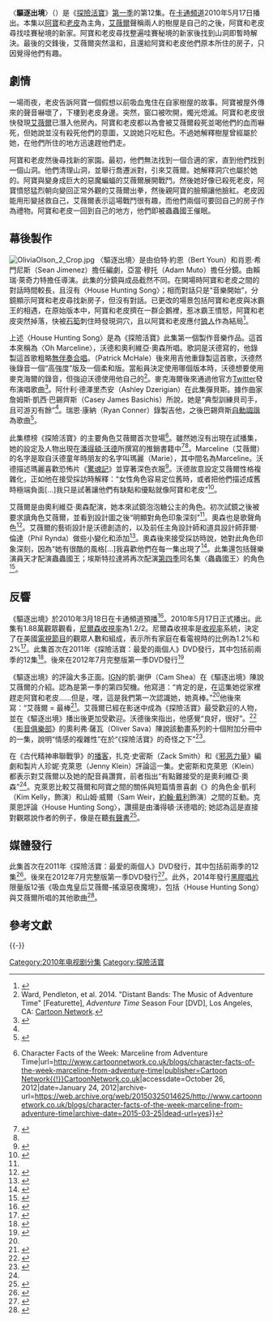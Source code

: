 {{noteTA
|G1=Adventure Time}}
{{Infobox television episode
| title        = 〈驅逐出境〉<br>{{small|{{lang|en|''Evicted!''}}}}
| series       = [[探險活寶|探險活寶]]
| season       = 1
| episode      = 12
| production   = 692-007<ref name=prodinfo>{{cite web|last=Seibert|first=Fred|title=Writing Pick-Up|url=http://adventuretime.frederator.com/post/449644189/writing-pick-up|publisher=[[Frederator_Studios|Frederator Studios]]|accessdate=January 31, 2013|date=August 14, 2009|archive-url=https://web.archive.org/web/20160413155018/http://adventuretime.frederator.com/post/449644189/writing-pick-up|archive-date=2016-04-13|dead-url=yes}}</ref>
| story        = {{le|亞當·穆托|Adam Muto}}
| writer       = 伯特·約恩<br />肖恩·希門尼斯
| director     = {{le|賴瑞·萊奇力特|Larry Leichliter}}
| airdate      = {{start date|2010|3|18}}<small>（首映）</small><br />{{start date|2010|5|17}}<small>（官方）</small>
| guests       = *{{le|艾瑞克·伊特拉達|Erik Estrada}}飾演蟲蟲國王
| music        = {{le|派屈克·麥克海爾|Patrick McHale (cartoonist)}}〈House Hunting Song〉
| length       = 11分鐘
| prev         = [[巫師特訓|巫師特訓]]
| next         = [[小偷之城|小偷之城]]
| season_article = 探險活寶 (第一季)
| episode list = [[探險活寶集數列表|探險活寶集數列表]]
}}

〈'''驅逐出境'''〉（{{lang-en|''Evicted!''}}）是《[[探險活寶|探險活寶]]》[[探險活寶_(第一季)|第一季]]的第12集。在[[卡通頻道|卡通頻道]]2010年5月17日播出。本集以[[阿寶·馬頓斯|阿寶]]和[[酷狗老皮|老皮]]為主角，[[瑪瑟琳·阿巴迪爾|艾薇爾]]聲稱兩人的樹屋是自己的之後，阿寶和老皮尋找哇賽秘境的新家。阿寶和老皮尋找整遍哇賽秘境的新家後找到山洞即暫時解決。最後的交鋒後，艾薇爾突然溫和，且還給阿寶和老皮他們原本所住的房子，只因覺得他們有趣。

==劇情==
一場雨夜，老皮告訴阿寶一個假想以前吸血鬼住在自家樹屋的故事。阿寶被屋外傳來的聲音嚇壞了，下樓到老皮身邊。突然，窗口被吹開，燭光熄滅。阿寶和老皮很快發現[[瑪瑟琳·阿巴迪爾|艾薇爾]]已潛入他房內。阿寶和老皮都以為會被艾薇爾殺死並喝他們的血而嚇死，但她說並沒有殺死他們的意圖，又說她只吃紅色。不過她解釋樹屋曾經屬於她，在他們所住的地方迅速趕他們走。

阿寶和老皮然後尋找新的家園。最初，他們無法找到一個合適的家，直到他們找到一個山洞。他們清理山洞，並舉行喬遷派對，引來艾薇爾。她解釋洞穴也屬於她的。阿寶與變身成巨大的惡魔蝙蝠的艾薇爾展開戰鬥。然後她好像已殺死老皮，阿寶憤怒猛烈朝向變回正常外觀的艾薇爾出拳，然後親阿寶的臉頰讓他臉紅。老皮因能用形變拯救自己，艾薇爾表示這場戰鬥很有趣，而他們兩個可要回自己的房子作為禮物。阿寶和老皮一回到自己的地方，他們即被蟲蟲國王催眠。

==幕後製作==
[[File:OliviaOlson_2_Crop.jpg|thumb]]
〈驅逐出境〉是由伯特·約恩（Bert Youn）和肖恩·希門尼斯（Sean Jimenez）擔任編劇，亞當·穆托（Adam Muto）擔任分鏡。由賴瑞·萊奇力特擔任導演。此集的分鏡與成品截然不同。在開場時阿寶和老皮之間的對話時間較長，且沒有〈House Hunting Song〉；相而對話只是“音樂開始”，分鏡顯示阿寶和老皮尋找新房子，但沒有對話。已更改的場景包括阿寶和老皮與冰霸王的相遇，在原始版本中，阿寶和老皮擠在一群企鵝裡，惹冰霸王憤怒，阿寶和老皮突然掉落，快被[[石筍|石筍]]刺住時發現洞穴，且以阿寶和老皮應付[[狼人|狼人]]作為結局<ref>{{cite web|title='Evicted' Storyboard|url=http://www.scribd.com/doc/11659237/Evicted-Storyboard|publisher=[[Scribd|Scribd]]|accessdate=September 12, 2014|date=February 2, 2009|archive-date=2015-04-15|archive-url=https://web.archive.org/web/20150415042209/https://www.scribd.com/doc/11659237/Evicted-Storyboard|dead-url=no}}</ref>。

上述〈House Hunting Song〉是為《探險活寶》此集第一個製作音樂作品。這首本來稱為〈Oh Marceline〉，沃德和奧利維亞·奧森所唱。歌詞是沃德寫的，他錄製這首歌粗略[[無伴奏合唱|無伴奏合唱]]。{{le|派屈克·麥克海爾|Patrick McHale (cartoonist)}}（Patrick McHale）後來用吉他重錄製這首歌，沃德然後錄音一個“高強度”版及一個柔和版。當船員決定使用哪個版本時，沃德想要使用麥克海爾的錄音，但{{tsl|en|Derek Drymon|德里克·卓瑪}}強迫沃德使用他自己的<ref name=music>Ward, Pendleton, et al. 2014. "Distant Bands: The Music of Adventure Time" [Featurette], ''Adventure Time'' Season Four [DVD], Los Angeles, CA: [[Cartoon_Network|Cartoon Network]].</ref>。麥克海爾後來通過他官方[[Twitter|Twitter]]發布演唱歌曲<ref>{{cite web|last=McHale|first=Pat|title=And the demo of 'Oh Marceline' from way back in first season|url=https://twitter.com/Patrick_McHale/status/213537505134395392|publisher=[[Twitter|Twitter]]|accessdate=April 21, 2013|date=June 15, 2012|archive-date=2015-06-12|archive-url=https://web.archive.org/web/20150612090856/https://twitter.com/Patrick_McHale/status/213537505134395392|dead-url=no}}</ref>。阿什利·德澤里杰安（Ashley Dzerigian）在此集彈貝斯。據作曲家詹姆斯·凱西·巴錫齊斯（Casey James Basichis）所說，她是“典型訓練貝司手，且可游刃有餘”<ref name=comrades/>。瑞恩·康納（Ryan Conner）錄製吉他，之後巴錫齊斯[[自動調諧|自動調諧]]為歌曲<ref name=comrades>{{cite web|last=Basichis|first=Casey James|title=Comrades|url=http://www.caseyjamesbasichis.com/comrades.xml|publisher=CaseyJamesBasichis.com|accessdate=August 8, 2013|archive-date=2013-12-30|archive-url=https://web.archive.org/web/20131230235208/http://www.caseyjamesbasichis.com/comrades.xml|dead-url=no}}</ref>。

此集標榜《探險活寶》的主要角色艾薇爾首次登場<ref name=cotw>{{cite web|title=Character of the Week: Marceline {{!}} Character Facts of the Week: Marceline from Adventure Time|url=http://www.cartoonnetwork.co.uk/blogs/character-facts-of-the-week-marceline-from-adventure-time|publisher=[[Cartoon_Network{{!}}CartoonNetwork.co.uk|Cartoon Network{{!}}CartoonNetwork.co.uk]]|accessdate=October 26, 2012|date=January 24, 2012|archive-url=https://web.archive.org/web/20150325014625/http://www.cartoonnetwork.co.uk/blogs/character-facts-of-the-week-marceline-from-adventure-time|archive-date=2015-03-25|dead-url=yes}}</ref>。雖然她沒有出現在試播集，她的設定及人物出現在[[潘得頓·沃德|潘得頓·沃德]]所撰寫的推銷書籍中<ref name="SeriesBible">{{cite web|last=Ward|first=Pendleton|title=Adventure Time – Original Bible Pitch|url=http://www.scribd.com/doc/3122798/Adventure-Time-series-presentation|accessdate=October 30, 2012|author2=Seibert, Fred|date=October 26, 2010|publisher=[[Scribd|Scribd]]|archive-date=2015-07-25|archive-url=https://web.archive.org/web/20150725062805/https://www.scribd.com/doc/3122798/Adventure-Time-series-presentation|dead-url=no}}</ref><ref name=philfav/>。Marceline（艾薇爾）的名字是取自沃德童年時朋友的名字叫瑪麗（Marie），其中間名為Marceline。沃德描述瑪麗喜歡恐怖片《[[驚魂記|驚魂記]]》並穿著深色衣服<ref>{{cite web|last=Ward|first=Pendleton|title=How did you come up with the name Marceline? It's kinda weird sounding|url=http://vyou.com/pendletonward/150003/How-did-you-come-up-with-the-name-Marceline-Its-kinda-weird-sounding|publisher=VYou|accessdate=October 25, 2012|date=March 12, 2001}}{{dead link|date=十一月 2017 |bot=InternetArchiveBot }}</ref>。沃德故意設定艾薇爾性格複雜化，正如他在接受採訪時解釋：“女性角色容易定位舊時，或者把他們描述成舊時極端負面[...]我只是試著讓他們有缺點和優點就像阿寶和老皮”<ref>{{cite web|title=Interview Time: GeekDad Talks With Adventure Time‘s Pen Ward|url=http://www.wired.com/geekdad/2012/03/adventure-times-pen-ward/|work=[[Wired_(magazine)|Wired]]|date=March 12, 2012|accessdate=2015-05-14|archive-date=2013-12-04|archive-url=https://web.archive.org/web/20131204011904/http://www.wired.com/geekdad/2012/03/adventure-times-pen-ward/|dead-url=no}}</ref>。

艾薇爾是由奧利維亞·奧森配演，她本來試鏡泡泡糖公主的角色。初次試鏡之後被要求讀角色艾薇爾，並看到設計圖之後“明顯對角色印象深刻”<ref name=interviewwithvampire/>。奧森也是歌聲角色<ref>{{cite web|url=http://www.formspring.me/MrMuto/q/337789149606081391|title=Does Olivia Olson play the bass and sing for Marceline?|author=Muto, Adam|date=June 14, 2012|accessdate=October 25, 2012|publisher=[[Formspring|Formspring]]|deadurl=yes|archiveurl=https://www.webcitation.org/6FC01BawJ?url=http://www.formspring.me/MrMuto/q/337789149606081391|archivedate=2013-03-17}}</ref>。艾薇爾的藝術設計是沃德創造的，以及前任主角設計師和道具設計師菲爾·倫達（Phil Rynda）做些小變化和添加<ref name=philfav>{{cite web|last=Rynda|first=Phil|title=What's your favorite character that you've designed?|url=http://www.formspring.me/philrynda/q/1093837859|publisher=[[Formspring|Formspring]]|accessdate=October 26, 2012|date=September 9, 2010|deadurl=yes|archiveurl=https://archive.is/20130412185709/http://www.formspring.me/philrynda/q/1093837859|archivedate=2013-04-12}}</ref>。奧森後來接受採訪時說，她對此角色印象深刻，因為“她有很酷的風格[...]我喜歡他們在每一集出現了<ref name=interviewwithvampire>{{cite web|last=Orange|first=B. Alan|title=SDCC 2011 EXCLUSIVE: Adventure Time Cast Interviews|url=http://www.movieweb.com/comic-con/2011/news/sdcc-2011-exclusive-adventure-time-cast-interviews|publisher=MovieWeb.com|accessdate=October 25, 2012|date=July 25, 2011|archive-date=2013-10-14|archive-url=https://web.archive.org/web/20131014173403/http://www.movieweb.com/comic-con/2011/news/sdcc-2011-exclusive-adventure-time-cast-interviews|dead-url=no}}</ref>。此集還包括聲樂演員天才{{le|艾瑞克·伊特拉達|Erik Estrada}}配演蟲蟲國王；埃斯特拉達將再次配演[[探險活寶_(第四季)|第四季]]同名集〈蟲蟲國王〉的角色<ref name=voiceactors1>{{cite web|last=Stopera|first=Dave|title=25 Actors You Might Not Have Known Did Voices On 'Adventure Time'|url=http://www.buzzfeed.com/daves4/25-actors-you-might-not-have-known-did-voices-on|work=[[BuzzFeed|BuzzFeed]]|publisher=BuzzFeed Inc|accessdate=January 14, 2013|year=2012|archive-date=2015-05-17|archive-url=https://web.archive.org/web/20150517025627/http://www.buzzfeed.com/daves4/25-actors-you-might-not-have-known-did-voices-on|dead-url=no}}</ref>。

==反響==
《驅逐出境》於2010年3月18日在卡通頻道預播<ref>{{cite web|title=Get 'Evicted' Tonight|url=http://adventuretime.frederator.com/post/725318032/get-evicted-tonight|publisher=[[Frederator_Studios|Frederator Studios]]|accessdate=March 5, 2013|date=March 18, 2010|archive-url=https://web.archive.org/web/20141006194257/http://adventuretime.frederator.com/post/725318032/get-evicted-tonight|archive-date=2014-10-06|dead-url=yes}}</ref>。2010年5月17日正式播出。此集有1.88萬觀眾觀看，[[尼爾森收視率|尼爾森收視率]]為1.2/2。尼爾森收視率是[[收视率|收视率]]系統，決定了在美國[[廣播節目|電視節目]]的觀眾人數和組成，表示所有家庭在看電視時的比例為1.2%和2%<ref>{{cite web|url=http://tvbythenumbers.com/2010/05/18/cable-ratings-monday-lakerssuns-game-1-tops-also-nurse-jackie-wwe-raw-real-housewives-more/51828|title=Lakers/Suns Game 1 Tops, Also Nurse Jackie, WWE Raw, Real Housewives, & More|first=Bill|last=Gorman|date=May 18, 2010|accessdate=May 18, 2010|work=[[TV_by_the_Numbers|TV by the Numbers]]|publisher=[[Zap2it|Zap2it]]|archive-date=2010-05-23|archive-url=https://web.archive.org/web/20100523081355/http://tvbythenumbers.com/2010/05/18/cable-ratings-monday-lakerssuns-game-1-tops-also-nurse-jackie-wwe-raw-real-housewives-more/51828|dead-url=yes}}</ref>。此集首次在2011年《探險活寶：最愛的兩個人》DVD發行，其中包括前兩季的12集<ref>{{cite video  | people = Larry Leichliter, et al. | year = 2011 | title = Adventure Time: My Two Favorite People | medium = DVD | publisher = [[Warner_Home_Video|Warner Home Video]]}}</ref>。後來在2012年7月完整版第一季DVD發行<ref>{{cite video  | people = Larry Leichliter, et al. | year = 2012 | title = Adventure Time: Complete First Season | medium = DVD | publisher = [[Warner_Home_Video|Warner Home Video]]}}</ref>

《驅逐出境》的評論大多正面。[[IGN|IGN]]的凱·謝伊（Cam Shea）在《驅逐出境》陳說艾薇爾的介紹。認為是第一季的第四契機。他寫道：“肯定的是，在這集她從家裡趕走阿寶和老皮......但是，嘿，這是我們第一次認識她，她真棒。”<ref name=ign/>他後來寫：“艾薇爾 = 最棒<ref name=ign>{{cite web|last=Shea|first=Cam|title=Our Top 10 Adventure Time Moments – Season 1|url=http://www.ign.com/articles/2012/10/22/our-top-10-adventure-time-moments-season-1|work=[[IGN|IGN]]|publisher=[[News_Corporation|News Corporation]]|accessdate=October 30, 2012|date=October 21, 2012|archive-date=2013-10-14|archive-url=https://web.archive.org/web/20131014101441/http://www.ign.com/articles/2012/10/22/our-top-10-adventure-time-moments-season-1|dead-url=no}}</ref>。艾薇爾已經在影迷中成為《探險活寶》最受歡迎的人物，並在《驅逐出境》播出後更加受歡迎。沃德後來指出，他感覺“良好，很好”。<ref>{{cite web|last=Ward|first=Pendleton|title=How do you feel about the ridiculously massive fanbase Marceline has gained after only one episode with her?|url=http://www.formspring.me/buenothebear/q/713638549|archiveurl=https://web.archive.org/web/20111225011428/http://www.formspring.me/buenothebear/q/756827019|archivedate=2011-12-25|publisher=[[Formspring|Formspring]]|accessdate=October 25, 2012|date=June 22, 2010|deadurl=yes}}</ref> 《[[影音俱樂部|影音俱樂部]]》的奧利弗·薩瓦（Oliver Sava）陳說該動畫系列的十個附加分冊中的一集，說明“情感的複雜性”在於“《探險活寶》的奇怪之下”<ref name=avclubcomplex>{{cite web|last=Sava|first=Oliver|title=Beneath ''Adventure Time'' 's Weirdness Lies Surprising Emotional Complexity|url=http://www.avclub.com/articles/beneath-adventure-times-weirdness-lies-surprising,103956/|work=[[The_A.V._Club|The A.V. Club]]|publisher=[[The_Onion|The Onion]]|accessdate=October 9, 2013|date=October 9, 2013|archive-date=2013-10-09|archive-url=https://web.archive.org/web/20131009162505/http://www.avclub.com/articles/beneath-adventure-times-weirdness-lies-surprising,103956/|dead-url=no}}</ref>。

在《古代精神串聯戰爭》的[[播客|播客]]，扎克·史密斯（Zack Smith）和《[[邪恶力量|邪恶力量]]》編劇和製片人珍妮·克萊恩（Jenny Klein）評論這一集。史密斯和克萊恩（Klein）都表示對艾薇爾以及她的配音員讚賞，前者指出“有點難接受的是奧利維亞·奧森”<ref name=soundcloudreview/>。克萊恩比較艾薇爾和阿寶之間的關係與短篇情景喜劇《{{tsl|en|Freaks and Geeks|怪胎與宅男}}》的角色金·凱利（Kim Kelly，{{tsl|en|Busy Philipps|碧西・飛利浦}}飾演）和山姆·威爾（Sam Weir，[[約翰·戴利|約翰·戴利]]飾演）之間的互動。克萊恩評論〈House Hunting Song〉，讚揚是由潘得頓·沃德唱的; 她認為這是直接對觀眾說作者的例子，像是在聽[[有聲書|有聲書]]<ref name=soundcloudreview>{{cite web|last=Smith|first=Zack|title=Adventure Time: Ancient Psychic Tandem Warcast Episode 2|url=https://soundcloud.com/zack-smith-81/adventure-time-ancient|publisher=[[Soundcloud|Soundcloud]]|accessdate=September 12, 2014|date=April 2014|archive-date=2014-09-13|archive-url=https://web.archive.org/web/20140913154445/http://soundcloud.com/zack-smith-81/adventure-time-ancient|dead-url=no}}</ref>。

==媒體發行==
此集首次在2011年《探險活寶：最愛的兩個人》DVD發行，其中包括前兩季的12集<ref>{{cite video  | people = Larry Leichliter | year = 2011 | title = Adventure Time: My Two Favorite People | medium = DVD | publisher = [[Warner_Home_Video|Warner Home Video]]|display-authors=etal}}</ref>。後來在2012年7月完整版第一季DVD發行<ref>{{cite video  | people = Larry Leichliter | year = 2012 | title = Adventure Time: The Complete First Season | medium = DVD | publisher = [[Warner_Home_Video|Warner Home Video]]|display-authors=etal}}</ref>。此外，2014年發行[[黑膠唱片|黑膠唱片]]限量版12張《吸血鬼皇后艾薇爾–搖滾惡夜魔境》，包括〈House Hunting Song〉與艾薇爾所唱的其他歌曲<ref>{{cite web|title=''Adventure Time'' Presents: Marceline the Vampire Queen – Rock the Nightosphere 12" Vinyl|url=http://www.hottopic.com/product/adventure-time-presents-marceline-the-vampire-queen---rock-the-nightosphere-12-vinyl-hot-topic-exclusive/10446108.html|publisher=[[Hot_Topic|Hot Topic]]|accessdate=November 24, 2015|archive-date=2016-10-17|archive-url=https://web.archive.org/web/20161017151314/http://www.hottopic.com/product/adventure-time-presents-marceline-the-vampire-queen---rock-the-nightosphere-12-vinyl-hot-topic-exclusive/10446108.html|dead-url=no}}</ref>。

== 參考文獻 ==
{{Reflist}}

{{-}}
{{探險活寶}}

[[Category:2010年电视剧分集|Category:2010年电视剧分集]]
[[Category:探險活寶|Category:探險活寶]]